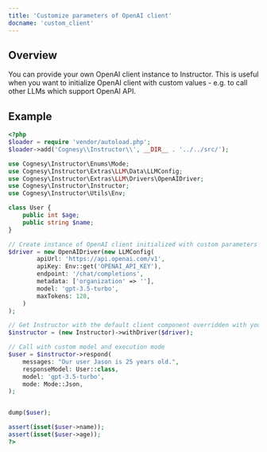 ---
title: 'Customize parameters of OpenAI client'
docname: 'custom_client'
---

## Overview

You can provide your own OpenAI client instance to Instructor. This is useful
when you want to initialize OpenAI client with custom values - e.g. to call
other LLMs which support OpenAI API.


## Example

```php
<?php
$loader = require 'vendor/autoload.php';
$loader->add('Cognesy\\Instructor\\', __DIR__ . '../../src/');

use Cognesy\Instructor\Enums\Mode;
use Cognesy\Instructor\Extras\LLM\Data\LLMConfig;
use Cognesy\Instructor\Extras\LLM\Drivers\OpenAIDriver;
use Cognesy\Instructor\Instructor;
use Cognesy\Instructor\Utils\Env;

class User {
    public int $age;
    public string $name;
}

// Create instance of OpenAI client initialized with custom parameters
$driver = new OpenAIDriver(new LLMConfig(
        apiUrl: 'https://api.openai.com/v1',
        apiKey: Env::get('OPENAI_API_KEY'),
        endpoint: '/chat/completions',
        metadata: ['organization' => ''],
        model: 'gpt-3.5-turbo',
        maxTokens: 128,
    )
);

// Get Instructor with the default client component overridden with your own
$instructor = (new Instructor)->withDriver($driver);

// Call with custom model and execution mode
$user = $instructor->respond(
    messages: "Our user Jason is 25 years old.",
    responseModel: User::class,
    model: 'gpt-3.5-turbo',
    mode: Mode::Json,
);


dump($user);

assert(isset($user->name));
assert(isset($user->age));
?>
```
